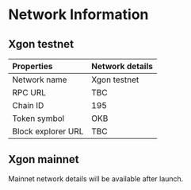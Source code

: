 # Network Information
## Xgon testnet
|Properties|Network details|
|:----|:----|
|Network name|Xgon testnet|
|RPC URL|TBC|
|Chain ID|195|
|Token symbol|OKB|
|Block explorer URL|TBC|

## Xgon mainnet

<Tip title="Note">Mainnet network details will be available after launch.</Tip>